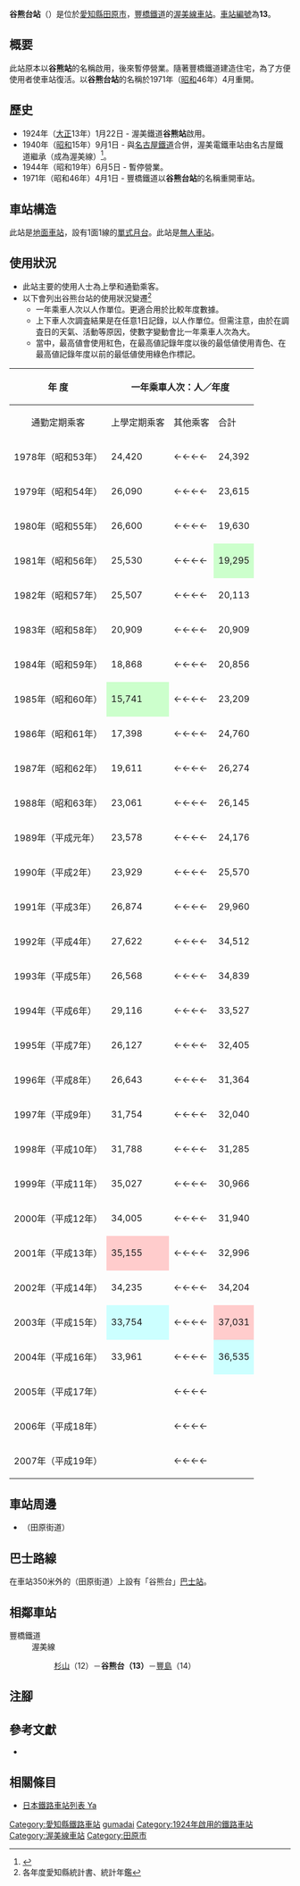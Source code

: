 {{NoteTA|G1=Transport
|T=zh-hans:谷熊台站;zh-hk:谷熊台站;zh-tw:谷熊台車站;
|1=zh-hans:谷熊台站;zh-hk:谷熊台站;zh-tw:谷熊台車站;
}}
{{Infobox station
|公司色 = #006666
|站名 = 谷熊台*
|圖片 =  Yagumadai Station.jpg
|圖片說明 = 車站月台
|日文原名 = やぐま台
|平假名 = やぐまだい
|羅馬拼音 = Yagumadai
|副站名 = 
|電報略號 = 
|所在地 = {{JPN}}[[愛知縣|愛知縣]][[田原市|田原市]]{{Translink|ja|谷熊町}}
|座標 = {{coord|34|40|25.8|N|137|18|34|E|type:railwaystation_region:JP-24|display=inline,title}}
|車站構造 = [[地面車站|地面車站]]
|月台配置 = 1面1線
|啟用年月日 = 1924年（[[大正|大正]]13年）1月22日{{sfn|今尾恵介監修|2008|p=38}}*
|廢站年月日 = 
|乘客人數 =
|上下車人次 = 413<ref>{{Cite web|url=https://www.toyotetsu.com/ufile/library/1525_file.pdf|title=移動等円滑化取組報告書(鉄道駅)|accessdate=2020-11-24|format=PDF|publisher=豐橋鐵道|language=ja|archive-date=2021-07-13|archive-url=https://web.archive.org/web/20210713101310/https://www.toyotetsu.com/ufile/library/1525_file.pdf|dead-url=no}}</ref>
|統計年度 = 2019
|轉車 = 
|全寬備註 = *在啟用當時名為「谷熊站」，中途曾經暫停營業。
|adjacent = {{Adjacent stations|system=豐橋鐵道|line=渥美線|left=杉山|right=豐島|note-left=12<br>1.3km|note-mid={{車站編號s|#0672b0|white|13}}<br>距離[[新豐橋站|新豐橋]]14.0km{{sfn|今尾恵介監修|2008|p=38}}|note-right=14<br>1.5km}}
}}
'''谷熊台站'''（{{jpn|j=やぐま台駅|hg=やぐまだいえき|rm=Yagumadai eki|f=y}}）是位於[[愛知縣|愛知縣]][[田原市|田原市]]{{Translink|ja|谷熊町}}，[[豐橋鐵道|豐橋鐵道]]的[[渥美線|渥美線]][[鐵路車站|車站]]。[[車站編號|車站編號]]為'''13'''。

== 概要 ==
此站原本以'''谷熊站'''的名稱啟用，後來暫停營業。隨著豐橋鐵道建造住宅，為了方便使用者使車站復活。以'''谷熊台站'''的名稱於1971年（[[昭和|昭和]]46年）4月重開{{sfn|今尾恵介監修|2008|p=38}}。

== 歷史 ==
* 1924年（[[大正|大正]]13年）1月22日 - 渥美鐵道'''谷熊站'''啟用{{sfn|今尾恵介監修|2008|p=38}}。
* 1940年（[[昭和|昭和]]15年）9月1日 - 與[[名古屋鐵道|名古屋鐵道]]合併，渥美電鐵車站由名古屋鐵道繼承（成為渥美線）<ref name="IMAO-38">{{Cite book|author =今尾專介（監修）|year =2008|title = 日本鉄道旅行地図帳|volume=7号|publisher =新潮社|isbn = 978-4107900258|page=38|language=ja}}</ref>。
* 1944年（昭和19年）6月5日 - 暫停營業{{sfn|今尾恵介監修|2008|p=38}}。
* 1971年（昭和46年）4月1日 - 豐橋鐵道以'''谷熊台站'''的名稱重開車站{{sfn|今尾恵介監修|2008|p=38}}。

== 車站構造 ==
此站是[[地面車站|地面車站]]，設有1面1線的[[單式月台|單式月台]]。此站是[[無人車站|無人車站]]。

== 使用狀況 ==
* 此站主要的使用人士為上學和通勤乘客。
* 以下會列出谷熊台站的使用狀況變遷<ref>各年度愛知縣統計書、統計年鑑</ref>
** 一年乘車人次以人作單位。更適合用於比較年度數據。
** 上下車人次調査結果是在任意1日記錄，以人作單位。但需注意，由於在調査日的天氣、活動等原因，使數字變動會比一年乘車人次為大。
** 當中，最高値會使用紅色，在最高値記錄年度以後的最低値使用青色、在最高値記錄年度以前的最低値使用綠色作標記。

{| class="wikitable" border="1" cellspacing="0" cellpadding="2" style="font-size:90%; text-align:right; width:100%;"
|-
! rowspan="2"|年 度
! colspan="4"|一年乘車人次：人／年度
! colspan="2"|上下車人次調査結果<br>人／日 
! rowspan="2"|特別事項
|-
| style="text-align: center; font-weight: normal;"|通勤定期乘客
| style="text-align: center; font-weight: normal;"|上學定期乘客
| style="text-align: center; font-weight: normal;"|其他乘客
!合計
| style="text-align: center; font-weight: normal;"|調査日
!調査結果
|-
! style="font-weight: normal;"|1978年（昭和53年）
|24,420
|←←←←
|24,392
|'''48,812'''
| 
| 
| 
|-
! style="font-weight: normal;"|1979年（昭和54年）
|26,090
|←←←←
|23,615
|'''49,705'''
| 
| 
| 
|-
! style="font-weight: normal;"|1980年（昭和55年）
|26,600
|←←←←
|19,630
|'''46,230'''
| 
| 
| 
|-
! style="font-weight: normal;"|1981年（昭和56年）
|25,530
|←←←←
| style="background-color: #ccffcc;"|19,295
|'''44,825'''
| 
| 
| 
|-
! style="font-weight: normal;"|1982年（昭和57年）
|25,507
|←←←←
|20,113
|'''45,620'''
| 
| 
| 
|-
! style="font-weight: normal;"|1983年（昭和58年）
|20,909
|←←←←
|20,909
|'''41,818'''
| 
| 
| 
|-
! style="font-weight: normal;"|1984年（昭和59年）
|18,868
|←←←←
|20,856
|'''39,724'''
| 
| 
| 
|-
! style="font-weight: normal;"|1985年（昭和60年）
| style="background-color: #ccffcc;"|15,741
|←←←←
|23,209
| style="background-color: #ccffcc;"|'''38,950'''
| 
| 
| 
|-
! style="font-weight: normal;"|1986年（昭和61年）
|17,398
|←←←←
|24,760
|'''42,158'''
| 
| 
| 
|-
! style="font-weight: normal;"|1987年（昭和62年）
|19,611
|←←←←
|26,274
|'''45,885'''
| 
| 
| 
|-
! style="font-weight: normal;"|1988年（昭和63年）
|23,061
|←←←←
|26,145
|'''49,206'''
| 
| 
| 
|-
! style="font-weight: normal;"|1989年（平成元年）
|23,578
|←←←←
|24,176
|'''47,754'''
| 
| 
| 
|-
! style="font-weight: normal;"|1990年（平成2年）
|23,929
|←←←←
|25,570
|'''49,499'''
| 
| 
| 
|-
! style="font-weight: normal;"|1991年（平成3年）
|26,874
|←←←←
|29,960
|'''56,834'''
| 
| 
| 
|-
! style="font-weight: normal;"|1992年（平成4年）
|27,622
|←←←←
|34,512
|'''62,134'''
| 
| 
| 
|-
! style="font-weight: normal;"|1993年（平成5年）
|26,568
|←←←←
|34,839
|'''61,407'''
| 
| 
| 
|-
! style="font-weight: normal;"|1994年（平成6年）
|29,116
|←←←←
|33,527
|'''62,643'''
| 
| 
| 
|-
! style="font-weight: normal;"|1995年（平成7年）
|26,127
|←←←←
|32,405
|'''58,532'''
| 
| 
| 
|-
! style="font-weight: normal;"|1996年（平成8年）
|26,643
|←←←←
|31,364
|'''58,007'''
| 
| 
| 
|-
! style="font-weight: normal;"|1997年（平成9年）
|31,754
|←←←←
|32,040
|'''63,794'''
| 
| 
| 
|-
! style="font-weight: normal;"|1998年（平成10年）
|31,788
|←←←←
|31,285
|'''63,073'''
| 
| 
| 
|-
! style="font-weight: normal;"|1999年（平成11年）
|35,027
|←←←←
|30,966
|'''65,993'''
| 
| 
| 
|-
! style="font-weight: normal;"|2000年（平成12年）
|34,005
|←←←←
|31,940
|'''65,945'''
| 
| 
| 
|-
! style="font-weight: normal;"|2001年（平成13年）
| style="background-color: #ffcccc;"|35,155
|←←←←
|32,996
|'''68,151'''
| 
| 
| 
|-
! style="font-weight: normal;"|2002年（平成14年）
|34,235
|←←←←
|34,204
|'''68,439'''
| 
| 
| 
|-
! style="font-weight: normal;"|2003年（平成15年）
| style="background-color: #ccffff;"|33,754
|←←←←
| style="background-color: #ffcccc;"|37,031
| style="background-color: #ffcccc;"|'''70,785'''
| 
| 
| 
|-
! style="font-weight: normal;"|2004年（平成16年）
|33,961
|←←←←
| style="background-color: #ccffff;"|36,535
| style="background-color: #ccffff;"|'''70,496'''
| 
| 
| 
|-
! style="font-weight: normal;"|2005年（平成17年）
| 
|←←←←
| 
| 
| 
| 
| 
|-
! style="font-weight: normal;"|2006年（平成18年）
| 
|←←←←
| 
| 
| 
| 
| 
|-
! style="font-weight: normal;"|2007年（平成19年）
| 
|←←←←
| 
| 
| 
| 
| 
|}

== 車站周邊 ==
* {{Translink|ja|国道259号|國道259號}}（田原街道）

== 巴士路線 ==
在車站350米外的{{Translink|ja|国道259号|國道259號}}（田原街道）上設有{{Translink|ja|豊鉄バス|豐鐵巴士}}{{Translink|ja|豊鉄バス渥美営業所#伊良湖本線|豐鐵巴士渥美營業所#伊良湖本線|伊良湖本線}}「谷熊台」[[巴士站|巴士站]]。

== 相鄰車站 ==
; 豐橋鐵道
: 渥美線
:: [[杉山站|杉山]]（12）－'''谷熊台（13）'''－[[豐島站|豐島]]（14）
== 注腳 ==
{{Reflist}}
== 參考文獻 ==
* {{Cite book|author=今尾專介監修|title=日本鉄道旅行地図帳 全線・全駅・全廃線 7号 東海|publisher=新潮社|date=2008-11-18|year=2008|language=ja|ref=harv}}
== 相關條目 ==
* [[日本鐵路車站列表_Ya|日本鐵路車站列表 Ya]]
{{渥美線}}
{{DEFAULTSORT:Yagumadai}}
[[Category:愛知縣鐵路車站|Category:愛知縣鐵路車站]]
[[Category:日本鐵路車站_Ya|gumadai]]
[[Category:1924年啟用的鐵路車站|Category:1924年啟用的鐵路車站]]
[[Category:渥美線車站|Category:渥美線車站]]
[[Category:田原市|Category:田原市]]